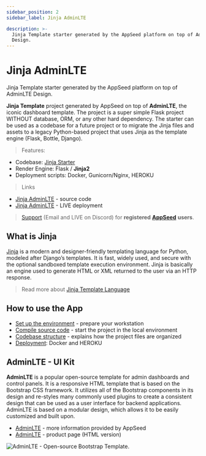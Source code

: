 ```yaml
---
sidebar_position: 2
sidebar_label: Jinja AdminLTE

description: >-
  Jinja Template starter generated by the AppSeed platform on top of AdminLTE
  Design.
---
```


# Jinja AdminLTE

<SubHeading>Jinja Template starter generated by the AppSeed platform on top of AdminLTE Design.</SubHeading>

**Jinja Template** project generated by AppSeed on top of **AdminLTE**, the iconic dashboard template. The project is a super simple Flask project WITHOUT database, ORM, or any other hard dependency. The starter can be used as a codebase for a future project or to migrate the Jinja files and assets to a legacy Python-based project that uses Jinja as the template engine (Flask, Bottle, Django).

> Features:

- Codebase: [Jinja Starter](../../boilerplate-code/jinja.mdx)
- Render Engine: Flask / **Jinja2**
- Deployment scripts: Docker, Gunicorn/Nginx, HEROKU

> Links

- [Jinja AdminLTE](https://github.com/app-generator/jinja-adminlte) - source code
- [Jinja AdminLTE](https://adminlte-jinja.appseed-srv1.com/) - LIVE deployment

> [Support](https://appseed.us/support) (Email and LIVE on Discord) for **registered** [**AppSeed**](https://appseed.us/) **users**.

## What is Jinja

[Jinja](https://jinja.palletsprojects.com/en/2.11.x/) is a modern and designer-friendly templating language for Python, modeled after Django’s templates. It is fast, widely used, and secure with the optional sandboxed template execution environment. Jinja is basically an engine used to generate HTML or XML returned to the user via an HTTP response.

> Read more about [Jinja Template Language](../../content/what-is/jinja.mdx)

## How to use the App

- [Set up the environment](../../boilerplate-code/jinja.mdx#environment) - prepare your workstation
- [Compile source code](../../boilerplate-code/jinja.mdx#build-the-app) - start the project in the local environment
- [Codebase structure](../../boilerplate-code/jinja.mdx#codebase-structure) - explains how the project files are organized
- [Deployment](../../boilerplate-code/jinja.mdx#deployment): Docker and HEROKU

## AdminLTE - UI Kit

**AdminLTE** is a popular open-source template for admin dashboards and control panels. It is a responsive HTML template that is based on the Bootstrap CSS framework. It utilizes all of the Bootstrap components in its design and re-styles many commonly used plugins to create a consistent design that can be used as a user interface for backend applications. AdminLTE is based on a modular design, which allows it to be easily customized and built upon.

- [AdminLTE](adminlte.mdx) - more information provided by AppSeed
- [AdminLTE](https://adminlte.io/) - product page (HTML version)

![AdminLTE - Open-source Bootstrap Template.](../../../static/assets/adminlte-bootstrap-dashboard.jpg)
